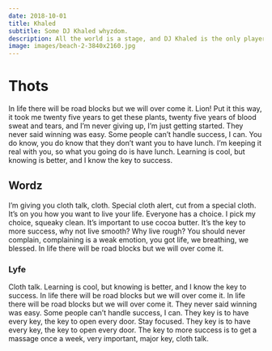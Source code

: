 ```yaml
---
date: 2018-10-01
title: Khaled
subtitle: Some DJ Khaled whyzdom.
description: All the world is a stage, and DJ Khaled is the only player in the game right now that really matters, yo.
image: images/beach-2-3840x2160.jpg
---
```


#  Thots

In life there will be road blocks but we will over come it. Lion! Put it this way, it took me twenty five years to get these plants, twenty five years of blood sweat and tears, and I’m never giving up, I’m just getting started. They never said winning was easy. Some people can’t handle success, I can. You do know, you do know that they don’t want you to have lunch. I’m keeping it real with you, so what you going do is have lunch. Learning is cool, but knowing is better, and I know the key to success.

## Wordz

I’m giving you cloth talk, cloth. Special cloth alert, cut from a special cloth. It’s on you how you want to live your life. Everyone has a choice. I pick my choice, squeaky clean. It’s important to use cocoa butter. It’s the key to more success, why not live smooth? Why live rough? You should never complain, complaining is a weak emotion, you got life, we breathing, we blessed. In life there will be road blocks but we will over come it.

### Lyfe

Cloth talk. Learning is cool, but knowing is better, and I know the key to success. In life there will be road blocks but we will over come it. In life there will be road blocks but we will over come it. They never said winning was easy. Some people can’t handle success, I can. They key is to have every key, the key to open every door. Stay focused. They key is to have every key, the key to open every door. The key to more success is to get a massage once a week, very important, major key, cloth talk.